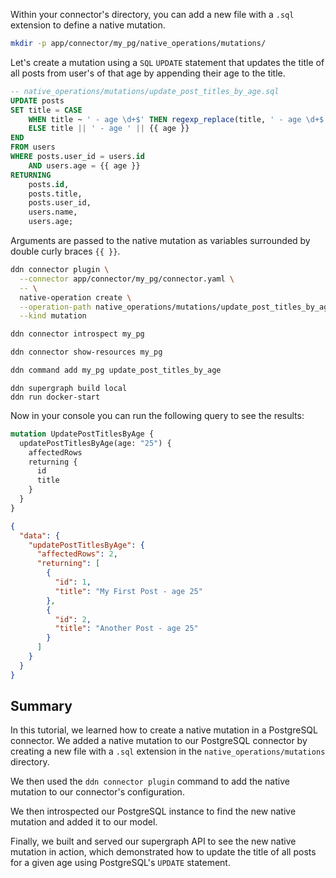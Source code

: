Within your connector's directory, you can add a new file with a `.sql` extension to define a native mutation.

```sh title="Create a new directory to store your native mutations:"
mkdir -p app/connector/my_pg/native_operations/mutations/
```

Let's create a mutation using a `SQL` `UPDATE` statement that updates the title of all posts from user's of that age by
appending their age to the title.

```sql title="Create a new file in your connector's directory:"
-- native_operations/mutations/update_post_titles_by_age.sql
UPDATE posts
SET title = CASE
    WHEN title ~ ' - age \d+$' THEN regexp_replace(title, ' - age \d+$', ' - age ' || {{ age }})
    ELSE title || ' - age ' || {{ age }}
END
FROM users
WHERE posts.user_id = users.id
    AND users.age = {{ age }}
RETURNING
    posts.id,
    posts.title,
    posts.user_id,
    users.name,
    users.age;
```

Arguments are passed to the native mutation as variables surrounded by double curly braces `{{ }}`.

```sh title="Then, use the PostgreSQL connector's plugin to add the native query to your connector's configuration:"
ddn connector plugin \
  --connector app/connector/my_pg/connector.yaml \
  -- \
  native-operation create \
  --operation-path native_operations/mutations/update_post_titles_by_age.sql \
  --kind mutation
```

```sh title="Introspect your PostgreSQL instance:"
ddn connector introspect my_pg
```

```sh title="Show the found resources:"
ddn connector show-resources my_pg
```

```sh title="Then, add your model:"
ddn command add my_pg update_post_titles_by_age
```

```title="Build and serve your supergraph API:"
ddn supergraph build local
ddn run docker-start
```

Now in your console you can run the following query to see the results:

```graphql title="Run the following mutation:"
mutation UpdatePostTitlesByAge {
  updatePostTitlesByAge(age: "25") {
    affectedRows
    returning {
      id
      title
    }
  }
}
```

```json title="The response will be:"
{
  "data": {
    "updatePostTitlesByAge": {
      "affectedRows": 2,
      "returning": [
        {
          "id": 1,
          "title": "My First Post - age 25"
        },
        {
          "id": 2,
          "title": "Another Post - age 25"
        }
      ]
    }
  }
}
```

## Summary

In this tutorial, we learned how to create a native mutation in a PostgreSQL connector. We added a native mutation to
our PostgreSQL connector by creating a new file with a `.sql` extension in the `native_operations/mutations` directory.

We then used the `ddn connector plugin` command to add the native mutation to our connector's configuration.

We then introspected our PostgreSQL instance to find the new native mutation and added it to our model.

Finally, we built and served our supergraph API to see the new native mutation in action, which demonstrated how to
update the title of all posts for a given age using PostgreSQL's `UPDATE` statement.

